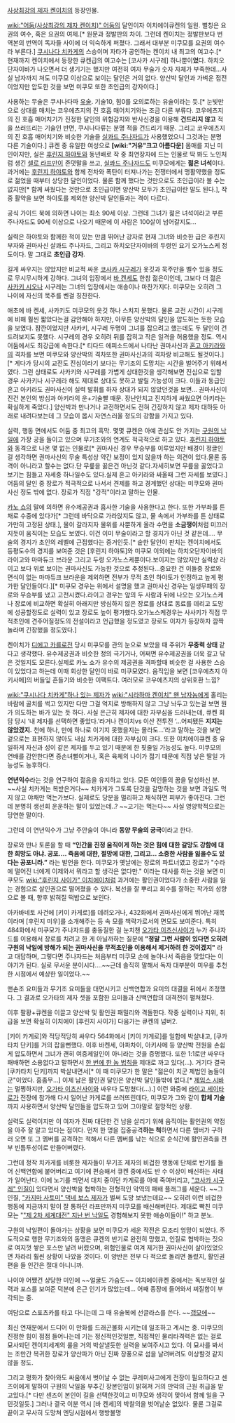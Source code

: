 [[사상최강의 제자 켄이치]]의 등장인물.

[[wiki:"어둠(사상최강의 제자 켄이치)" 어둠]]의 달인이자 이치에이큐켄의 일원. 별칭은 요권의 여수, 혹은 요권의 여제.[* 원문과 정발판의 차이. 그런데 켄이치는 정발판보다 번역본의 번역이 독자들 사이에 더 익숙하게 퍼졌다. 그래서 대부분 미쿠모를 요권의 여수라 부른다.] [[쿠시나다 치카게]]의 스승이며 자타가 공인하는 켄이치 내 최고의 여고수.[* 현재까지 켄이치에서 등장한 큐켄급의 여고수는 [코사카 시구레] 하나뿐이'''었'''다. 하치오단자이바가 나오면서 더 생기기는 했지만 여전히 여자 무술가 숫자 자체가 부족한데...사실 남자까지 쳐도 미쿠모 이상으로 보이는 달인은 거의 없다. 양산박 달인과 가벼운 접전이었지만 압도한 것을 보면 미쿠모 또한 초인급의 강자이다.]

사용하는 무술은 쿠시나다파 [[유술]]. 기술10, 힘0를 오의로하는 유술이라는 듯.[* 눈빛만으로 상대를 매치는 코우에츠지의 진 호흡 매어치기와는 조금 다른 부류다. 코우에츠지의 진 호흡 매어치기가 진정한 달인의 위험감지와 반사신경을 이용해 '''건드리지 않고''' 적을 쓰러뜨리는 기술인 반면, 쿠시나다류는 분명 적을 건드리기 때문. 그리고 코우에츠지의 진 호흡 매어치기와 비슷한 기술을 [[실콰드 주나자드]]가 사용했었으니 그것과는 분명 다른 기술이다.] 큐켄 중 유일한 여성으로 '''[wiki:"거유"크고 아름다운]''' 몸매를 지닌 미인이지만, 실은 [[후린지 하야토]]와 동년배로 작 중 최연장자에 드는 인물로 딱 봐도 노인처럼 생긴 [[셀로 라프만]]이 존댓말을 쓰고, [[실콰드 주나자드]]도 미쿠모에게는 '''젊은 녀석'''이다. 과거에는 [[후린지 하야토]]와 함께 전차와 폭탄이 터져나가는 전쟁터에서 맹활약했을 정도로 젊었을 때부터 상당한 달인이었다. 물론 함께 했다는 것만으로도 초인급이라 볼 수는 없지만[* 함께 싸웠다는 것만으로 초인급이면 양산박 모두가 초인급이란 말도 된다.], 작중 활약을 보면 하야토를 제외한 양산박 달인들과는 격이 다르다.

공식 가이드 북에 의하면 나이는 최소 90세 이상. 그런데 그녀가 젊은 녀석이라고 부른 주나자드도 90세 이상으로 나오기 때문에 이 사람은 100살이 넘어갈지도...
 
실력은 하야토와 함께한 적이 있는 만큼 뛰어난 강자로 현재 그녀와 비슷한 급은 후린지 부자와 권마사신 살콰드 주나자드, 그리고 하치오단자이바의 두령인 요기 오가노스케 정도이다. 말 그대로 '''초인급 강자'''.

길게 싸우지는 않았지만 비교적 싸운 [[코사카 시구레]]가 옷깃과 묵주만을 벨수 있을 정도로 무시무시하게 강하다. 그녀의 입장에서 [[바 켄세]]도 한참 젊은이인데, 그보다 더 젊은 [[사카키 시오]]나  시구레는 그녀의 입장에서는 애송이나 마찬가지다. 미쿠모는 오히려 그 나이에 자신의 묵주를 벤걸 칭찬한다.

애초에 바 켄세, 사카키도 미쿠모의 옷깃 하나 스치지 못했다. 물론 교전 시간이 시구레에 비해 훨씬 짧았다는걸 감안해야 하지만, 아무튼 양산박의 달인을 압도하는 듯한 모습을 보였다. 잠깐이었지만 사카키, 시구레 두명이 그녀를 잡으려고 했는데도 두 달인이 건드려보지도 못했다. 시구레의 경우 오히려 뒤를 잡히고 작은 일격을 허용했을 정도. 역시 어둠에서도 최강급에 속한다.[* 티다드 에피소드에서 나타난 권마사신과 [[혼고 아키라]]와의 격차를 보면 미쿠모와 양산박의 격차또한 권마사신과의 격차랑 비교해도 될것이다.][* 게다가 당시의 교전도 진심이라기 보다는 무기조의 도망치는 시간을 벌어주기 위해서였다. 그런 상태로도 사카키와 시구레를 가볍게 상대한것을 생각해보면 진심으로 임할 경우 사카키나 시구레라 해도 제대로 상대도 못하고 발릴 가능성이 크다. 이들과 동급인 혼고 아키라도 권마사신이 실력 발휘를 하자 상대가 되지 않았던것을 보면... 권마사신이 진건 본인의 방심과 아키라의 운+기술빨 때문. 장난안치고 진지하게 싸웠으면 아키라는 확실하게 죽었다.] 양산박과 만나거나 교전하면서도 전혀 긴장하지 않고 제자 대하듯 아래로 내려다보는데 그 모습이 몹시 자연스러울 정도의 강함을 가지고 있다.

실력, 행동 면에서도 어둠 중 최고의 흑막. 몇몇 큐켄은 아예 관심도 안 가지는 [[구원의 낙일]]에 가장 공을 들이고 있으며 무기조와의 연계도 적극적으로 하고 있다. [[후린지 하야토]]와 동격으로 나온 몇 없는 인물로[* 권마사신 경우 무승부를 이루었지만 배경이 정글인걸 생각하면 권마사신의 무술 특성상 약간 보정이 있지 않을까 하는 의견이 있다.물론 동격이 아니라고 할수는 없다.단 무릎을 꿇은건 아닌것 같다.자세히보면 무릎을 꿇었다고 보기는 힘들고 자세중 하나일수도 있다.실제 혼고 아키라와 싸울때 그런 자세를 보였다.] 어둠의 달인 중 장로가 적극적으로 나서서 견제를 하고 경계했던 상대는 미쿠모와 권마사신 정도 밖에 없다. 장로가 직접 "강적"이라고 말하는 인물.

[[카노 쇼]]의 말에 의하면 유수제공권과 흡사한 기술을 사용한다고 한다. 또한 가부좌를 튼 채로 수중에 있다가[* 그런데 바닥으로 가라앉지도 않고, 물 속에서 가부좌를 튼 상태로 가만히 고정된 상태.], 물이 갈라지자 물위를 사뿐하게 올라 수면을 '''소금쟁이'''처럼 미끄러지듯이 움직이는 모습도 보였다. 이건 이미 무술이라고 할 경지가 아닌 것 같은데…. 무술의 경지가 초인의 레벨에 근접했다는 증거인듯.[* 숱한 달인이 판치는 켄이치에서도 등평도수의 경지를 보여준 것은 [후린지 하야토]와 미쿠모 이외에는 하치오단자이바의 라이고와 마마듀크 브라운 그리고 두령 오가노스케뿐이다.보이지는 않았지만 실력상 라이고 보다 위로 보이는 권마사신도 가능한 것으로 추정된다...중요한 건 이들중 장로와 면식이 없는 마마듀크 브라운을 제외하면 전부가 무적 초인 하야토가 인정하고 높게 평가한 달인들이다.][* 미쿠모 경우는 위에서 설명을 했고 권마사신 경우는 일생무패의 장로와 무승부를 냈고 고전시켰다.라이고 경우는 앞의 두 사람과 뒤에 나오는 오가노스케나 장로에 비교하면 확실히 아래지만 방심하지 않은 장로를 상대로 동료를 데리고 도망에 성공할정도로 실력이 있고 장로도 높이 평가했다.오가노스케경우는 사사키가 직접 무적초인에 견주어질정도의 전설이라고 언급했을 정도였고 장로도 이자가 등장하자 깜짝 놀라며 긴장했을 정도였다.]

켄이치가 [[디에고 카를로]]전 당시 미쿠모를 관의 눈으로 보았을 때 주위가 '''무중력 상태''' 같다고 생각했다. 유수제공권과 비슷한 정의 극기거나, 어쩌면 유수제공권을 더욱 갈고 닦은 것일지도 모른다.실제로 카노 쇼가 유수의 제공권을 격파할때 비슷한 걸 사용한 스승이 있었다고 하는데 이때 회상한 달인이 바로 미쿠모였다. 움직임을 보면 [코우에츠지 아키사메]의 버들잎 흔들기와 비슷한 이팩트다. 여러모로 코우에츠지의 상위호환 느낌? 

[[wiki:"쿠시나다 치카게"하나 있는 제자]]가 [[wiki:"시라하마 켄이치" 왠 남자놈]]에게 홀리는 바람에 골치를 썩고 있지만 다만 그걸 억지로 방해하지 않고 그냥 놔두고 있는걸 보면 뭔가 의도하는 바가 있는 듯 하다. 사실 은근히 제자에 대한 자부심을 드러내는데, 큐켄 회담 당시 ‘내 제자를 선택하면 좋았다.’라거나 켄이치vs 이산 전투전 ‘…어찌됐든 '''지지는 않았겠지.''' 천에 하나, 만에 하나로 이기지 못했을지는 몰라도...’라고 말하는 것을 보면 겉으로는 표현하지 않아도 내심 치카게에 대한 자부심이 크다. 또한 이치에이큐켄 중 유일하게 자신과 성이 같은 제자를 두고 있기 때문에 한 핏줄일 가능성도 높다. 미쿠모의 연배를 감안한다면 증손녀뻘이거나, 혹은 육체의 나이가 젊기 때문에 직접 낳은 딸일 가능성도 농후하다.

'''연년익수'''라는 것을 연구하여 젊음을 유지하고 있다. 모든 여인들의 꿈을 달성하신 분. ~~사실 치카게는 복받은거다~~ 치카게가 그토록 단것을 갈망하는 것을 보면 과일도 먹지 않고 야채만 먹는가보다. 실제로도 당분을 멀리하고 채식하면 피부가 좋아진다. 그런데 분명히 생선회 운운하는 말이 있었는데..? ~~고기는 먹는다~~ 사실 영양학적으로는 당연한 말이다.

그런데 이 연년익수가 그냥 주안술이 아니라 '''동양 무술의 궁극'''이라고 한다.

장로와 만나 토론을 할 때 '''“인간을 진정 움직이게 하는 것은 힘에 대한 갈망도 강함에 대한 희망도 아냐. 공포…. 죽음에 대한, 절망에 대한, 그리고… 소중한 사람을 잃을수도 있다는 공포니라.”''' 라는 발언을 한다. 미쿠모가 옛날에는 장로의 파트너였고 장로가 "수라에 떨어진 너에게 이제와서 뭐라고 할 생각은 없다만." 이라는 대사를 하는 것을 보면 미쿠모도 [[wiki:"후린지 사이가" 이치에이]]처럼 과거에는 활인권이었다가 소중한 사람을 잃는 경험으로 살인권으로 떨어졌을 수 있다. 복선을 잘 뿌리고 회수를 잘하는 작가의 성향으로 볼 때, 향후 밝혀질 떡밥으로 보인다. 

아카바네토 사건에 [키이 카게로]를 데려오거나, 432화에서 권마사신에게 뛰어난 재목이라며 [후린지 미우]를 소개해주는 등 속 모를 책략가로서의 면모도 보여준다. 특히 484화에서 미쿠모가 주나자드를 충동질한 걸 눈치챈 [[오가타 이츠신사이]]가 누가 주나자드를 이용해서 장로를 치려고 한 게 아닐까하는 질문에 '''"정말 그런 사람이 있다면 오히려 구원의 낙일에 방해가 되는 권마사신을 무적초인을 이용해서 제거하려 한 것이겠지"''' 라고 대답하며, 그렇다면 주나자드는 처음부터 미쿠모 손에 놀아나서 죽음을 맞았다는 이야기가 된다. 실로 무서운 분이시다....~~근데 솔직히 말해서 독자 대부분이 미우를 추천한 시점에서 예상한 일이었다.~~

맨손조 요미들과 무기조 요미들을 대면시키고 신백연합과 요미의 대결을 뒤에서 조정했다. 그 결과로 오가타의 제자 셋을 포함한 요미들과 신백연합의 대격전이 펼쳐졌다.

이후 팔황+큐켄을 이끌고 양산박 및 활인권 패밀리와 격돌한다. 작중 실력이나 지위, 취급을 보면 확실히 이치에이 [후린지 사이가] 다음가는 큐켄의 넘버2.

[키이 카게로]와 적당적당히 싸우다 564화에서 [키이 카게로]를 일합에 박살내고, [쿠카타치 단키]를 거의 잡을뻔했다. 이후 바켄세, 아파차이, 아키사메 등 양산박 전원을 손쉽게 압도하면서 그녀가 괜히 여중제일인이 아니라는 것을 증명했다. 또한 1:1로만 싸우다 패배하면 소용없다고 말하면서 [[한 번에 한 놈 법칙]]을 제대로 까고 있다(...). 거기다 결국 [쿠카타치 단키]까지  박살내면서[* 이 때 미쿠모가 한 말은 "젊은이 치군 제법인 놈들이군"이었다. 흠좀무...] 이제 남은 활인권 달인은 양산박 달인들밖에 없다.[* [[제임스 시바]]는 멀쩡하지만, [[오가타 이츠신사이]]와 싸우다 도망쳤다(...).] 이런 와중에 [[라이고 세이타로]]가 전장에 참가해 다시 일어난 카게로를 쓰러뜨린데다, 미쿠모가 그와 같이 '''합체 기술'''까지 사용하면서 양산박 달인들을 압도하고 있어 그야말로 절망적인 상황. 

실력도 실력이지만 이 여자가 진짜 대단한 건 남을 살리기 위해 움직이는 활인권의 약점을 아주 잘 알고 있다는 점이다. 먼저 한 명을 집중공격'''하는 척'''하면서 다른 멤버가 구하러 오면 또 그 멤버를 공격하는 척해서 다른 멤버를 낚는 식으로 순식간에 활인권측을 전부 빈틈투성이로 만들어버렸다.

그런데 정작 치카게를 비롯한 제자들이 무기조 제자의 비겁한 행동에 단체로 반기를 들어 신백연합에 붙어버리고 여기에 편승해서 큐켄 중에서도 반 수 이상이 배신하는 사태가 일어난다. 이에 노기를 띄면서 대치 중이던 카게로를 아예 죽여버리고, [["코사카 시구레" 인질]]이 있다면서 양산박을 협박하는 전형적인 악역의 패배 플래그를 세운다. ~~그 인질, [["카지마 사토미" 댁네 보스 제자]]가 벌써 도망 보냈는데요~~ 오히려 이런 비겁한 행동에 지금까지 말이 잘 통하던 라프만까지 미쿠모를 배신해버린다. 제대로 빡친 미쿠모는 "[["제 2차 세계대전" 지난 번 낙일]]도 경험해보지 못한 애송이들이!" 하고 분노.

구원의 낙일편이 돌아가는 상황을 보면 미쿠모가 세운 작전은 모조리 엉망이 되었다. 주도적으로 행한 무기조와의 동맹은 큐켄의 반기로 완전히 망했고, 인질로 협박하는 짓으로 여지껏 쌓은 포스만 날려 버렸으며, 위험인물로 여겨 제거한 권마사신이 살아있었으면 차라리 훨씬 상황이 나았을 것이다. 이 양반은 전부 다 적으로 돌리면 돌렸지, 활인권 편을 들 인간은 절대 아니니까.

나이야 어쨌건 상당한 미인에 ~~얼굴도 가슴도~~ 이치에이큐켄 중에서는 독보적인 실력과 포스를 보여준 덕분에 은근 인기가 많았는데... 어째 종장에 들어와서 찌질함이 부각되는 중.

여담으로 스포츠카를 타고 다니는데 그 때 유술복에 선글라스를 쓴다. ~~[[갭모에]]~~

최신 연재분에서 드디어 이 만화를 드래곤볼화 시키는데 일조하고 계시는 중. 미쿠모의 진정한 힘이 점점 들어나는데 기는 정신적인것일뿐, 직접적인 물리타격력은 없는 걸로 묘사되던 켄이치세계의 룰을 거의 박살낼듯한 실력을 보여주시고 있다. 이 묘사를 봐서는 조만간 복귀한 장로가 양산파가 아닌 진짜 장풍으로 섬을 날려버려도 이상할것 같지 않을 정도.

그리고 평화가 찾아와도 싸움에서 벗어날 수 없는 쿠레미사고에게 전장이 필요하다고 센즈이에게 말하여 구원의 낙일을 부추긴 장본인임이 밝혀져 거의 만악의 근원 취급을 받고있다.[* 다만 센즈이 본인이 길을 선택한것이고 미쿠모와 생각이 맞아서 함께 일을 구민것일듯.] 그러나 결국 이분 역시 [바 켄세]의 박찰의을 벗어날순 없었다. 물론 그걸로 끝이고 무사히 도망쳐 엔딩시점에서 행방불명
